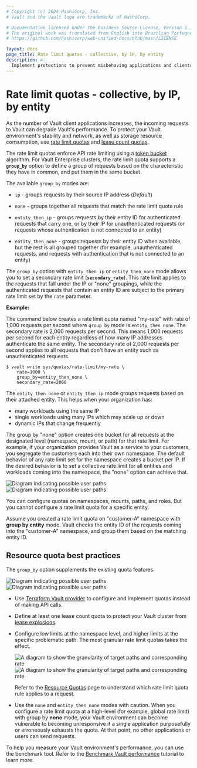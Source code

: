 ```yaml
---
# Copyright (c) 2024 HashiCorp, Inc.
# Vault and the Vault logo are trademarks of HashiCorp.

# Documentation licensed under the Business Source License, Version 1.1.
# The original work was translated from English into Brazilian Portuguese.
# https://github.com/hashicorp/web-unified-docs/blob/main/LICENSE

layout: docs
page_title: Rate limit quotas - collective, by IP, by entity
description: >-
  Implement protections to prevent misbehaving applications and clients from impacting Vault performance.
---
```


# Rate limit quotas - collective, by IP, by entity

As the number of Vault client applications increases, the incoming requests to
Vault can degrade Vault's performance. To protect your Vault environment's
stability and network, as well as storage resource consumption, use [rate limit
quotas](/vault/docs/configuration/create-lease-count-quota) and [lease count
quotas](/vault/docs/configuration/create-rate-limit-quota).

The rate limit quotas enforce API rate limiting using a [token
bucket](https://en.wikipedia.org/wiki/Token_bucket) algorithm. For Vault
Enterprise clusters, the rate limit quota supports a **`group_by`** option to
define a group of requests based on the characteristic they have in common, and
put them in the same bucket.

The available `group_by` modes are:

- `ip` - groups requests by their source IP address (_Default_)

- `none` - groups together all requests that match the rate limit quota rule

- `entity_then_ip` - groups requests by their entity ID for authenticated
  requests that carry one, or by their IP for unauthenticated requests (or
  requests whose authentication is not connected to an entity)

- `entity_then_none` - groups requests by their entity ID when available, but
  the rest is all grouped together (for example, unauthenticated requests, and
  requests with authentication that is not connected to an entity)

The `group_by` option with `entity_then_ip` or `entity_then_none` mode allows
you to set a secondary rate limit (**`secondary_rate`**). This rate limit
applies to the requests that fall under the IP or "none" groupings, while the
authenticated requests that contain an entity ID are subject to the primary rate
limit set by the `rate` parameter.

**Example:**

The command below creates a rate limit quota named "my-rate" with rate of 1,000
requests per second where `group_by` mode is `entity_then_none`. The secondary
rate is 2,000 requests per second. This means 1,000 requests per second for each
entity regardless of how many IP addresses authenticate the same entity. The
secondary rate of 2,000 requests per second applies to all requests that don't
have an entity such as unauthenticated requests.

```shell-session
$ vault write sys/quotas/rate-limit/my-rate \
    rate=1000 \
    group_by=entity_then_none \
    secondary_rate=2000
```

The `entity_then_none` or `entity_then_ip` mode groups requests based on their
attached entity. This helps when your organization has:

- many workloads using the same IP
- single workloads using many IPs which may scale up or down
- dynamic IPs that change frequently

The group by "none" option creates one bucket for all requests at the designated
level (namespace, mount, or path) for that rate limit. For example, if your
organization provides Vault as a service to your customers, you segregate the
customers each into their own namespace. The default behavior of any rate limit
set for the namespace creates a bucket per IP. If the desired behavior is to set
a collective rate limit for all entities and workloads coming into the
namespace, the "none" option can achieve that.

![Diagram indicating possible user paths](/img/resource-quotas/group-by_light.png#light-theme-only)
![Diagram indicating possible user paths](/img/resource-quotas/group-by_dark.png#dark-theme-only)

<Tip title="You do not configure quotas on entities">

You can configure quotas on namespaces, mounts, paths, and roles. But you cannot
configure a rate limit quota for a specific entity.

Assume you created a rate limit quota on "customer-A" namespace with **group by
entity** mode. Vault checks the entity ID of the requests coming into the
"customer-A" namespace, and group them based on the matching entity ID.

</Tip>


## Resource quota best practices

The `group_by` option supplements the existing quota features.

![Diagram indicating possible user paths](/img/resource-quotas/resource-quotas-use-cases_light.png#light-theme-only)
![Diagram indicating possible user paths](/img/resource-quotas/resource-quotas-use-cases_dark.png#dark-theme-only)

- Use [Terraform Vault
  provider](https://registry.terraform.io/providers/hashicorp/vault/latest/docs/resources/quota_rate_limit)
  to configure and implement quotas instead of making API calls.

- Define at least one lease count quota to protect your Vault cluster from
  [lease explosions](/vault/docs/configuration/prevent-lease-explosions).

- Configure low limits at the namespace level, and higher limits at the specific
problematic path. The most granular rate limit quotas takes the effect.

  ![A diagram to show the granularity of target paths and corresponding rate](/img/resource-quotas/quota-granularity_light.png#light-theme-only)
  ![A diagram to show the granularity of target paths and corresponding rate](/img/resource-quotas/quota-granularity_dark.png#dark-theme-only)

  Refer to the [Resource Quotas](/vault/docs/concepts/resource-quotas#rate-limit-quota-precedence) page to understand which rate limit quota rule applies to a request.

- Use the `none` and `entity_then_none` modes with caution.
  When you configure a rate limit quota at a high-level (for example, global
  rate limit) with group by **none** mode, your Vault environment can become
  vulnerable to becoming unresponsive if a single application purposefully or
  erroneously exhausts the quota. At that point, no other applications or users
  can send requests.

<Tip title="Vault benchmark tool">

To help you measure your Vault environment's performance, you can use the
benchmark tool. Refer to the [Benchmark Vault
performance](/vault/tutorials/operations/benchmark-vault) tutorial to learn
more.

</Tip>
